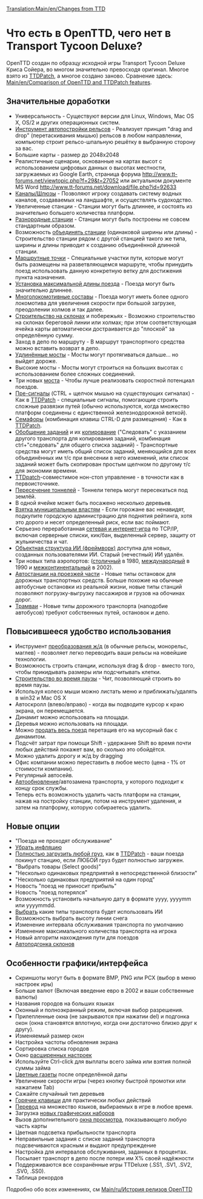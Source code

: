 [[Translation:Main/en/Changes from TTD]]{{en/-}}
=Что есть в OpenTTD, чего нет в Transport Tycoon Deluxe?=

OpenTTD создан по образцу исходной игры Transport Tycoon Deluxe Криса Сойера, во многом значительно превосходя оригинал. Многое взято из [http://www.ttdpatch.net/ TTDPatch], а многое создано заново. Сравнение здесь: [[Main/en/Comparison of OpenTTD and TTDPatch features]].

==Значительные доработки==

* Универсальность - Существуют версии для Linux, Windows, Mac OS X, OS/2 и других операционных систем.
* [[Main/ru/Авторельс|Инструмент автопостройки рельсов]] - Реализует принцип "drag and drop" (перетаскивания мышью) рельсов в любом направлении, компьютер строит рельсо-шпальную решётку в выбранную сторону за вас.
* Большие карты - размер до 2048х2048
* Реалистичные сценарии, основанные на картах высот с использованием цифровых данных о высотах местности, загружаемых из Google Earth, страница форума http://www.tt-forums.net/viewtopic.php?f=29&t=27052  или актуальном документе MS Word http://www.tt-forums.net/download/file.php?id=92633
* [[Main/ru/Пристани|Каналы/Шлюзы]] - Позволяют игроку создавать систему водных каналов, создаваемых на ландшафте, и осуществлять судоходство.
* Увеличенные станции - Станции могут быть длиннее, и состоять из значительно большего количества платформ.
* [[Main/ru/Нестандартные станции|Разнородные станции]] - Станции могут быть построены не совсем стандартным образом.
* Возможность [[Main/en/Join train stations|объединять станции]] (одинаковой ширины или длины) - Строительство станции рядом с другой станцией такого же типа, ширины и длины приводит к созданию объединённой длинной станции.
* [[Main/ru/Контрольные точки|Маршрутные точки]] - Специальные участки пути, которые могут быть размещены на разветвляющемся маршруте, чтобы принудить поезд использовать данную конкретную ветку для достижения пункта назначения.
* [[Main/en/Advanced Settings/Vehicles#Maximum train length|Установка максимальной длины поезда]] - Поезда могут быть значительно длиннее.
* [[Main/en/Multiheaded trains|Многолокомотивные составы]] - Поезда могут иметь более одного локомотива для увеличения скорости при большой загрузке, преодолении холмов и так далее.
* [[Main/ru/Строить на склонах|Строительство на склонах]] и побережьях - Возможно строительство на склонах береговой линии или холмах; при этом соответствующая ячейка карты автоматически достраивается до "плоской" за определённую сумму.
* Заход в депо по маршруту - В маршрут транспортного средства можно вставить возврат в депо.
* [[Main/en/Longer bridges|Удлинённые мосты]] - Мосты могут протягиваться дальше... но выйдет дороже.
* Высокие мосты - Мосты могут строиться на больших высотах с использованием более сложных соединений.
* Три новых [[Main/ru/Мосты|моста]] - Чтобы лучше реализовать скоростной потенциал поездов.
* [[Main/en/Сигналы/Ru#Пре-сигналы|Пре-сигналы]] (CTRL + щелчок мышью на существующих сигналах) - Как в [http://www.ttdpatch.net/ TTDPatch] - специальные сигналы, помогающие строить сложные развязки путей (обычно используются, когда множество платформ соединены с единственной железнодорожной веткой).
* [[Main/en/Сигналы/Ru#Семафоры|Семафоры]] (комбинация клавиш CTRL-D для размещения) - Как в [http://www.ttdpatch.net/ TTDPatch].
* [[Main/en/Задания/Ru#Общие задания|Обобщение заданий]] и их [[Main/en/Задания/Ru#Копирование заданий|копирование]] ("Следовать" с указанием другого транспорта для копирования заданий, комбинация ctrl+"следовать" для общего списка заданий) - Транспортные средства могут иметь общий список заданий, меняющийся для всех объединённых им т/с при внесении в него изменений, или список заданий может быть скопирован простым щелчком по другому т/с для экономии времени.
* [http://www.ttdpatch.net/ TTDpatch]-совместимое нон-стоп управление - в точности как в первоисточнике.
* [[Main/ru/Пересекающиеся туннели|Пересечение тоннелей]] - Тоннели теперь могут пересекаться под землёй.
* В одной ячейке может быть посажено несколько деревьев.
* [[Main/en/Bribe authority|Взятка муниципальным властям]] - Если горожане вас ненавидят, подкупите городскую администрацию для поднятия рейтинга, хотя это дорого и несет определенный риск, если вас поймают.
* Серьезно переработанная [[Main/ru/Сетевая игра|сетевая и интернет-игра]] по TCP/IP, включая серверные списки, кик/бан, выделенный сервер, защиту от жульничества и чат.
* [[Main/en/AI:Main Page|Объектная структура ИИ (фреймворк)]] доступна для новых, созданных пользователями ИИ. Старый (нечестный) ИИ удалён.
* Три новых типа аэропортов: ([[Main/en/Аэропорты/Ru#Столичный|столичный]] в 1980, [[Main/en/Аэропорты/Ru#Международный|международный]] в 1990 и [[Main/en/Аэропорты/Ru#Межконтинентальный|межконтинентальный]] в 2002).
* [[Main/en/Drive-through Road Stops|Автостанции на проезжей части]] - Новые типы остановок для дорожных транспортных средств. Больше похожие на обычные автобусные остановки из реальной жизни, новые типы станций позволяют погрузку-выгрузку пассажиров и грузов на обочинах дорог.
* [[Main/ru/Трамваи|Трамваи]] - Новые типы дорожного транспорта (наподобие автобусов) требуют собственных путей, остановок и депо.

==Повысившееся удобство использования==

* Инструмент [[Main/ru/Реконструкция ж/д полотна|преобразования ж/д]] (в обычные рельсы, монорельс, маглев) - позволяет легко переводить ваши рельсы на новейшие технологии.
* Возможность строить станции, используя drag & drop - вместо того, чтобы прикидывать размеры или подсчитывать клетки.
* [[Main/ru/Строительство во время паузы|Строительство во время паузы]] - Чит, позволяющий строить во время паузы.
* Используя колесо мыши можно листать меню и приближать/удалять в win32 и Mac OS X
* Автоскролл (влево/вправо) - когда вы подводите курсор к краю экрана, он перемещается.
* Динамит можно использовать на площади.
* Деревья можно использовать на площади.
* Можно [[Main/en/Sell entire train|продать весь поезд]] перетащив его на мусорный бак с динамитом.
* Подсчёт затрат при помощи Shift - удержание Shift во время почти любых действий покажет вам, во сколько это обойдётся.
* Можно удалить дорогу и ж/д by dragging
* Офис компании можно переставить в любое место (цена - 1% от стоимости компании).
* Регулярный автосейв.
* [[Main/en/Advanced Settings/Vehicles#Autorenew|Автообновление]]/автозамена транспорта, у которого подходит к концу срок службы.
* Теперь есть возможность удалить часть платформ на станции, нажав на постройку станции, потом на инструмент удаления, и затем на платформу, которую собираетесь удалить.

==Новые опции==

* "Поезда не проходят обслуживание"
* [[Main/en/Disable inflation|Убрать инфляцию]]
* [[Main/en/Full load any cargo|Полностью загрузить любой груз]], как в [http://www.ttdpatch.net/ TTDPatch] - ваши поезда покинут станцию, если ЛЮБОЙ груз будет полностью загружен.
* "Выбрать товары (Select goods)"
* "Несколько одинаковых предприятий в непосредственной близости"
* "Несколько одинаковых предприятий на один город"
* Новость "поезд не приносит прибыль"
* Новость "поезд потерялся"
* Возможность установить начальную дату в формате yyyy, yyyymm или yyyymmdd.
* [[Main/en/Disable AI vehicles|Выбрать]] какие типы транспорта будет использовать ИИ
* Возможность выбрать высоту линии снега
* Изменение интервала обслуживания транспорта по умолчанию
* Изменение максимального количества транспорта на игрока
* Новый алгоритм нахождения пути для поездов
* [[Main/ru/Ландшафтный дизайн|Автоподгонка склонов]]

==Особенности графики/интерфейса==

* Скриншоты могут быть в формате BMP, PNG или PCX (выбор в меню настроек иры)
* Больше валют (Включая введение евро в 2002 и ваши собственные валюты)
* Названия городов на больших языках
* Оконный и полноэкранный режим, включая выбор разрешения.
* Прилепленные окна (не закрываются при нажатии del) и подгонка окон (окна становятся вплотную, когда они достаточно близко друг к другу).
* Изменяемый размер окон
* Настройка частоты обновления экрана
* Сортировка списка городов
* Окно [[Main/ru/Расширенные настройки|расширенных настроек]]
* Используйте Ctrl-click для выплаты всего займа или взятия полной суммы займа
* [[Main/en/Coloured newspaper|Цветные газеты]] после определённой даты
* Увеличение скорости игры (через кнопку быстрой промотки или нажатием Tab)
* Сажайте случайный тип деревьев
* [[Main/ru/Горячие клавиши|Горячие клавиши]] для практически любых действий
* [[Main/ru/Интернационализация|Перевод]] на множество языков, выбираемых в игре в любое время.
* Загрузка [[Main/ru/NewGRF|новых графических наборов]]
* Вызов дополнительного [[Main/en/Extra Viewport|окна просмотра]], показывающего любую часть карты
* Цветная подсветка прибыльности транспорта
* Неправильные задания с списке заданий транспорта подсвечиваются красным и выдают предупреждение
* Настройка для интервалов обслуживания, заданных в процентах. Посылает транспорт в депо после потери им X% своей надёжности
* Поддерживаются все сохранённые игры TTDeluxe (.SS1, .SV1, .SV2, .SV0, .SS0). 
* Таблица рекордов

Подробно обо всех изменениях, см [[Main/ru/История релизов OpenTTD]]